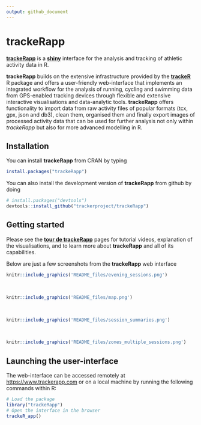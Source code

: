 ```yaml
---
output: github_document
---
```


# trackeRapp

[**trackeRapp**](https://trackerapp.com) is a
[**shiny**](http://shiny.rstudio.com) interface for the analysis and
tracking of athletic activity data in R.

**trackeRapp** builds on the extensive infrastructure provided by the
[**trackeR**](https://cran.r-project.org/package=trackeR) R package
and offers a user-friendly web-interface that implements an integrated
workflow for the analysis of running, cycling and swimming data from
GPS-enabled tracking devices through flexible and extensive
interactive visualisations and data-analytic tools. **trackeRapp**
offers functionality to import data from raw activity files of popular
formats (tcx, gpx, json and db3), clean them, organised them and
finally export images of processed activity data that can be used for
further analysis not only within *trackeRapp* but also for more
advanced modelling in R.

## Installation

You can install **trackeRapp** from CRAN by typing

```r
install.packages("trackeRapp")
```

You can also install the development version of **trackeRapp** from github by doing

```r
# install.packages("devtools")
devtools::install_github("trackerproject/trackeRapp")
```

## Getting started

Please see the [**tour de trackeRapp**](https://trackerproject.github.io/trackeRapp/) pages for tutorial videos, explanation of the visualisations, and to learn more about **trackeRapp** and all of its capabilities.

Below are just a few screenshots from the **trackeRapp** web interface

```r
knitr::include_graphics('README_files/evening_sessions.png')
```

<br>

```r
knitr::include_graphics('README_files/map.png')
```

<br>

```r
knitr::include_graphics('README_files/session_summaries.png')
```

<br>

```r
knitr::include_graphics('README_files/zones_multiple_sessions.png')
```

## Launching the user-interface

The web-interface can be accessed remotely at <https://www.trackerapp.com> or on a local machine by running the following commands within R:

```r
# Load the package
library("trackeRapp")
# Open the interface in the browser
trackeR_app()
```
